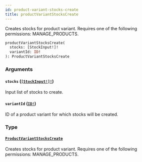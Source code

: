 ```yaml
---
id: product-variant-stocks-create
title: productVariantStocksCreate
---
```


Creates stocks for product variant. Requires one of the following permissions: MANAGE_PRODUCTS.

```graphql
productVariantStocksCreate(
  stocks: [StockInput!]!
  variantId: ID!
): ProductVariantStocksCreate

```

### Arguments

#### `stocks` ([`[StockInput!]!`](../../../developer/api-reference/inputs/stock-input))

Input list of stocks to create.

#### `variantId` ([`ID!`](../../../developer/api-reference/scalars/id))

ID of a product variant for which stocks will be created.

### Type

#### [`ProductVariantStocksCreate`](../../../developer/api-reference/objects/product-variant-stocks-create)

Creates stocks for product variant. Requires one of the following permissions: MANAGE_PRODUCTS.
